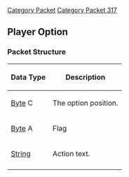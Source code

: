 [[Category Packet]]
[[Category Packet 317]]
{{packet|name=Player Option|description=Adds an option to a player's right click context menu.|opcode=104|type=Variable|length=?|revision=317}}
== Player Option ==

=== Packet Structure ===
{|border=2
! Data Type
! Description
|-
| [[Data Types#Standard data types|Byte]] C
| The option position.
|-
| [[Data Types#Standard data types|Byte]] A
| Flag
|-
| [[Data Types#Standard data types|String]]
| Action text.
|-
|}